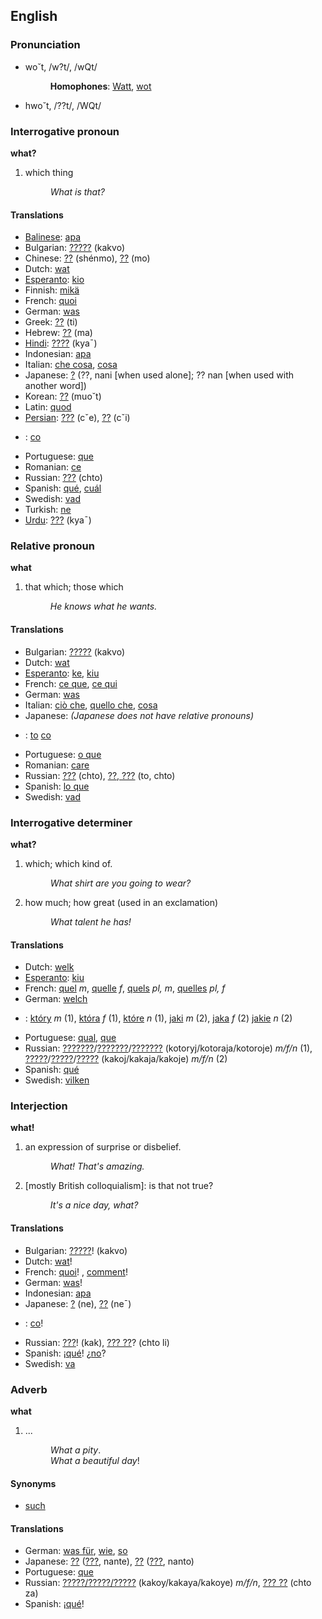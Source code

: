 ==English==
===Pronunciation===
*wo˘t, /w?t/, /wQt/
*:'''Homophones''': [[Watt]], [[wot]]
*hwo˘t, /??t/, /WQt/

===Interrogative pronoun===
'''what?'''

#which thing
#:''What is that?''

====Translations====
*[[Balinese]]: [[apa]]
*Bulgarian: [[?????]] (kakvo)
*Chinese: [[??]] (shénmo), [[??]] (mo)
*Dutch: [[wat]]
*[[Esperanto]]: [[kio]]
*Finnish: [[mikä]]
*French: [[quoi]]
*German: [[was]]
*Greek: [[??]] (ti)
*Hebrew: [[??]] (ma)
*[[Hindi]]: [[????]] (kya¯) 
*Indonesian: [[apa]]
*Italian: [[che cosa]], [[cosa]]
*Japanese: [[?]] (??, nani [when used alone]; ?? nan [when used with another word])
*Korean: [[??]] (muo˘t)
*Latin: [[quod]]
*[[Persian]]: [[???]] (cˇe), [[??]] (cˇi)
*{{pl}}: [[co]]
*Portuguese: [[que]]
*Romanian: [[ce]]
*Russian: [[???]] (chto)
*Spanish: [[qué]], [[cuál]]
*Swedish: [[vad]]
*Turkish: [[ne]]
*[[Urdu]]: [[???]] (kya¯)

===Relative pronoun===
'''what'''

#that which; those which
#:''He knows what he wants.'' 

====Translations====
*Bulgarian: [[?????]] (kakvo)
*Dutch: [[wat]]
*[[Esperanto]]: [[ke]], [[kiu]]
*French: [[ce que]], [[ce qui]]
*German: [[was]]
*Italian: [[ciò che]], [[quello che]], [[cosa]]
*Japanese: ''(Japanese does not have relative pronouns)''
*{{pl}}: [[to]] [[co]]
*Portuguese: [[o que]]
*Romanian: [[care]]
*Russian: [[???]] (chto), [[??, ???]] (to, chto)
*Spanish: [[lo que]]
*Swedish: [[vad]]

===Interrogative determiner===
'''what?'''

#which; which kind of.
#:''What shirt are you going to wear?''
#how much; how great (used in an exclamation)
#:''What talent he has!''

====Translations====
*Dutch: [[welk]]
*[[Esperanto]]: [[kiu]]
*French: [[quel]] ''m'', [[quelle]] ''f'', [[quels]] ''pl, m'', [[quelles]] ''pl, f''
*German: [[welch]]
*{{pl}}: [[który]] ''m'' (1), [[która]] ''f'' (1), [[które]] ''n'' (1), [[jaki]] ''m'' (2), [[jaka]] ''f'' (2) [[jakie]] ''n'' (2)
*Portuguese: [[qual]], [[que]]
*Russian: [[???????]]/[[???????]]/[[???????]] (kotoryj/kotoraja/kotoroje) ''m/f/n'' (1), [[?????]]/[[?????]]/[[?????]] (kakoj/kakaja/kakoje) ''m/f/n'' (2)
*Spanish: [[qué]]
*Swedish: [[vilken]]

===Interjection===
'''what!'''

#an expression of surprise or disbelief.
#:''What! That's amazing.''
#[mostly British colloquialism]: is that not true?
#:''It's a nice day, what?''

====Translations====
*Bulgarian: [[?????]]! (kakvo)
*Dutch: [[wat]]!
*French: [[quoi]]! , [[comment]]!
*German: [[was]]!
*Indonesian: [[apa]]
*Japanese: [[?]] (ne), [[??]] (ne¯)
*{{pl}}: [[co]]!
*Russian: [[???]]! (kak), [[??? ??]]? (chto li)
*Spanish: ¡[[qué]]! ¿[[no]]?
*Swedish: [[va]]

===Adverb===<!-- pretty sure it's an adverb -->
'''what'''

#...<!-- need def -->
#:''What a pity''.
#:''What a beautiful day''!

====Synonyms====
*[[such]]

====Translations====
*German: [[was für]], [[wie]], [[so]]
*Japanese: [[??]] ([[???]], nante),  [[??]] ([[???]], nanto)
*Portuguese: [[que]]
*Russian: [[?????/?????/?????]] (kakoy/kakaya/kakoye) ''m/f/n'', [[??? ??]] (chto za)
*Spanish: ¡[[qué]]!